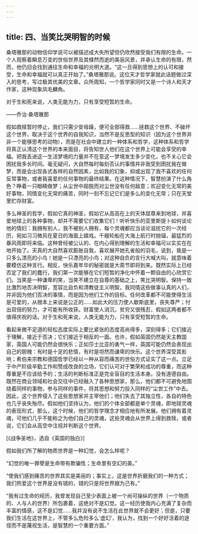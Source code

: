 ```yaml
---
---
---
```

title: 四、当笑比哭明智的时候
---




桑塔雅那的动物信仰学说可以被描述成大失所望但仍欣然接受我们有限的生命。一个人观察着瞬息万变的世俗世界及其倏然而逝的美丽风景，并承认生命的有限，然而，他仍旧会找到通往生命和幸福的光明大道。“这一旦得到思想上的认可和接受，生命和幸福就可以真正开始了。”桑塔雅那说。这位天才哲学家就此话题做过深入的思考，写过极其优美的文章。众所周知，一个哲学家同时又是一个诗人和天才作家，这种现象凤毛麟角。

对于生和死来说，人类无能为力，只有享受短暂的生命。

——乔治·桑塔雅那

假如救赎暂时停止，我们只需少安毋躁，便可全部得救……拯救这个世界、不破坏这个世界，取决于这个世界的自我知识，当然不是反思型的知识（因为这个世界并非一个能够思考的动物），而是在社会中建立的一种体系和哲学，这种体系和哲学将真正认清这个世界的本来面目，将告知世人他们在这个世界上可能会享受的幸福。把我丢进这一生活梦境的力量并不在意这一梦境发生多少变化，也不关心它会困扰我多长时间。毫无疑问，大自然每时每刻否认的事情并非我受到困扰我在做梦，而是会出现各式各样的自然因素，比如我的幻象，抑或出现了我不喜欢的任何反常事物，或者我喜爱的任何事物的最终结果。在这种情况下，智慧扮演了什么角色？睁着一只眼睛做梦；从尘世中超脱而对尘世没有任何敌意；欢迎变化无常的美好事物，同情变化无常的痛苦，同时一刻不忘记它们是多么的变化无常；只在天堂里贮存财富。

多么神圣的哲学，假如它真的神圣，假如它从高高在上的天体屈尊来到地球，并喜爱地球上的各种事物，却并不需要它们收集它们！听听快乐的亚里斯提卜如何谈论他的情妇：我拥有别人，我不被别人拥有，每个灵魂都应当谈论滋扰它的一次经历，宛如习习微风在夏日的海面上嬉戏。千艘轮船在大海上航行时抛锚，最猛烈的暴风雨即将来临。这种曾经被公认的、在内心得到理解的生活和幸福可以实实在在地开始了。天真的大自然喜欢膨胀自我，喜欢展开她孔雀般的羽毛，说到，我是一只多么漂亮的小鸟！她是一只漂亮的小鸟；对这种自负的言行大喊大叫，就意味着要模仿这种言行。相反，快乐嘉年华的秘密就是大斋节即将到来。既然实际上已经否定了我们的蠢行，我们第一次能够在它们短暂的净化中怀着一颗自由的心欣赏它们。当笑是一种谦卑的笑，当笑不建立在自尊的基础之上，笑比哭明智。保持一致比激烈地否决明智，宽容比自负和清教徒主义明智。我同情这些做事认真的人们，并非因为他们否决的事情，而是因为他们工作的目标。任何改革都不可能使得生活是可爱的，从根本上来说是公正的……如此大的压力使人歇斯底里，丧失尊严；付出双倍的努力，才可能有所收获。财富使人消沉，贫穷又很残忍，假如这两者都不值得庆祝的话。对于生和死来说，人类无能为力，只有享受短暂的生命。

看起来微不足道的轻松态度实际上要比紧张的态度高尚得多，深刻得多；它们接近于理解，接近于否决；它们接近于相反的一面。也许，假如英国仍然是天主教国家，英国人可能仍然会很快乐；正如莎士比亚的勇气一样，英国可能仍然会表现出自己的胆魄：有时是十足的悲情，有时是坦然而谦卑的快乐。这个世界深受其影响；希伯来宗教和德国哲学已经以一种从容而痛苦的世俗方式证实了这一点。立足于中产阶级辛勤工作和赞成改良的立场，它们认可对于繁荣和成功的尊重，而这种尊重是不应该给予的；生活的判断标准正是完全盲目的生活本身。没有道德自由。既然在商业领域和社会交往中已经融入了各种思想家，那么，他们都不可避免地围绕着同样的事物，参与同样的事件，将其思想和努力投入同样的“尘世工作”中去。因此，这个世界侵入了这些思想家并主宰他们；他们失去了其独立性，各自的特色也几乎丧失殆尽。假如他们坚持认为，他们的个体全部都是单个灵魂，即地球灵魂的表现形式，那么，这个时候，他们的哲学理念才相应地有所发展。他们拥有着灵魂，可他们几乎不能称之为他们自己的灵魂，这些灵魂会从世界上得到救赎，或者说，它们会从高空中注视并判断这个世界。

[《战争圣地》，选自《英国的独白》]

假如我们所了解的物质世界是一种幻觉，会怎么样呢？

“幻觉的唯一罪孽是生命带有欺骗性；生命里有空幻的美。”

“使我们感到痛苦的世界其实是美丽的；事实上，这是世界折磨我们的一种方式；我们热爱这个世界是没有错的，错的只是将世界据为己有。”

“我有过生命的经历，我曾发现自己至少表面上被一个尚可操纵的世界（一个物质的、人与人的世界）所包裹着，这绝对不是幻觉。这一经历使我内心充满了复杂而丰富的情感，这不是幻觉……我并没有说不生活在此世界就不会更好；但是，只要我们生活在这世界上，不管多么危险多么‘虚幻’，我认为，找到一个好好活着的途径而不是蔑视生活，是智慧的一个重要方面。”